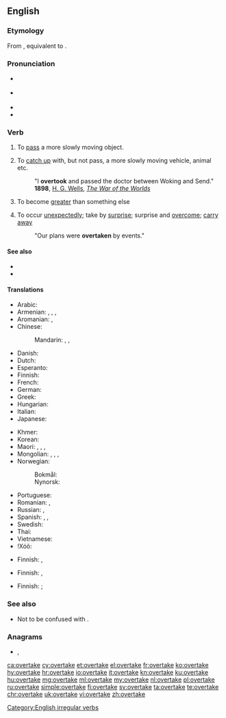 ==English==

===Etymology===
From {{etyl|enm|en}} {{m|enm|overtaken}}, equivalent to {{prefix|over|take|lang=en}}.

===Pronunciation===
* {{a|UK}} {{IPA|/ˈəʊvə(ɹ).teɪk/|lang=en}}
* {{a|US}} {{IPA|/oʊvɚˈteɪk/|lang=en}}
* {{rhymes|eɪk|lang=en}}
* {{audio|en-us-overtake.ogg|Audio (US)|lang=en}}

===Verb===
{{en-verb|overtakes|overtaking|overtook|overtaken}}

# To [[pass]] a more slowly moving object.
# {{rfv-sense}} To [[catch up]] with, but not pass, a more slowly moving vehicle, animal etc.
#: "I '''overtook''' and passed the doctor between Woking and Send." '''1898''', [[w:H. G. Wells|H. G. Wells]], ''[[s:The War of the Worlds|The War of the Worlds]]''
# {{lb|en|economics}} To become [[greater]] than something else
# To occur [[unexpectedly]]; take by [[surprise]]; surprise and [[overcome]]; [[carry away]]
#: "Our plans were '''overtaken''' by events."

====See also====
* {{l|en|exceed}}
* {{l|en|surpass}}

====Translations====
{{trans-top|to pass a more slowly moving object}}
* Arabic: {{t|ar|سَبَقَ}}
* Armenian: {{t+|hy|հասնել}}, {{t|hy|[[առաջ]] [[անցնել]]}}, {{t|hy|[[վազանց]] [[անել]]}}, {{t|hy|[[աբգոն]] [[անել]]}} {{qualifier|colloquial}}
* Aromanian: {{t|rup|astrec}}, {{t|rup|antrec}}
* Chinese:
*: Mandarin: {{t+|cmn|超|tr=chāo|sc=Hani}}, {{t|cmn|賽過|sc=Hani}}, {{t+|cmn|赛过|tr=sàiguò|sc=Hani}}
* Danish: {{t|da|overhale}}
* Dutch: {{t+|nl|inhalen}}
* Esperanto: {{t-needed|eo}}
* Finnish: {{t+|fi|ohittaa}}
* French: {{t+|fr|dépasser}}
* German: {{t+|de|überholen}}
* Greek: {{t|el|ξεπερνάω}}
* Hungarian: {{t+|hu|előz}}
* Italian: {{t+|it|superare}}
* Japanese: {{t|ja|追い越す|tr=oikosu}}
{{trans-mid}}
* Khmer: {{t-needed|km}}
* Korean: {{t|ko|따라잡다|tr=ttarajapda}}
* Maori: {{t|mi|taha}}, {{t|mi|hipa}}, {{t|mi|poki}}, {{t|mi|popoki}}
* Mongolian: {{t+|mn|гүйцэх|sc=Cyrl}}, {{t+|mn|нөхөх|sc=Cyrl}}, {{t+|mn|эзэмдэх|sc=Cyrl}}, {{t+|mn|төрөх|sc=Cyrl}}
* Norwegian:
*: Bokmål: {{t|no|kjøre forbi}}
*: Nynorsk: {{t|nn|køyre forbi}}
* Portuguese: {{t+|pt|ultrapassar}}
* Romanian: {{t+|ro|întrece}}, {{t+|ro|depăși}}
* Russian: {{t+|ru|обгоня́ть}}, {{t+|ru|обогна́ть}}
* Spanish: {{t+|es|rebasar}}, {{t+|es|sobrepasar}}, {{t+|es|adelantar}}
* Swedish: {{t|sv|köra om}}
* Thai: {{t-needed|th}}
* Vietnamese: {{t-needed|vi}}
* ǃXóõ: {{t|nmn|ǃkʻqáa}}
{{trans-bottom}}

{{trans-top|to catch up with, but not pass}}
* Finnish: {{t+|fi|saavuttaa}}, {{t|fi|[[saada]] [[kiinni]]}}
{{trans-mid}}
{{trans-bottom}}

{{trans-top|economics: to become greater than something else}}
* Finnish: {{t|fi|[[kasvaa]] [[suuremmaksi]] [[kuin]]}}, {{t+|fi|ohittaa}}
{{trans-mid}}
{{trans-bottom}}

{{trans-top|to occur unexpectedly take by surprise; surprise and overcome}}
* Finnish: {{t+|fi|yllättää}} {{qualifier|take by surprise}}; {{t+|fi|muuttaa}} {{qualifier|surprise and overcome}}
{{trans-mid}}
{{trans-bottom}}

===See also===
* Not to be confused with {{m|en|take over}}.

===Anagrams===
* {{l|en|takeover}}, {{l|en|take over}}

[[Category:English irregular verbs]]

[[ca:overtake]]
[[cy:overtake]]
[[et:overtake]]
[[el:overtake]]
[[fr:overtake]]
[[ko:overtake]]
[[hy:overtake]]
[[hr:overtake]]
[[io:overtake]]
[[it:overtake]]
[[kn:overtake]]
[[ku:overtake]]
[[hu:overtake]]
[[mg:overtake]]
[[ml:overtake]]
[[my:overtake]]
[[nl:overtake]]
[[pl:overtake]]
[[ru:overtake]]
[[simple:overtake]]
[[fi:overtake]]
[[sv:overtake]]
[[ta:overtake]]
[[te:overtake]]
[[chr:overtake]]
[[uk:overtake]]
[[vi:overtake]]
[[zh:overtake]]
